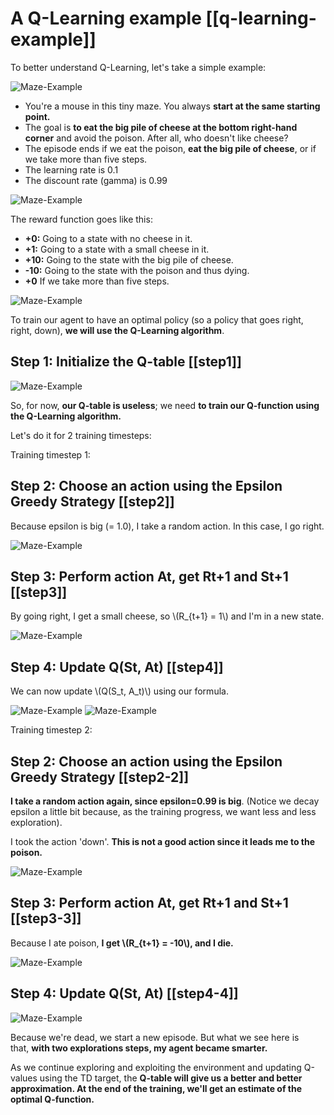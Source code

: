 # A Q-Learning example [[q-learning-example]]

To better understand Q-Learning, let's take a simple example:

<img src="https://huggingface.co/datasets/huggingface-deep-rl-course/course-images/resolve/main/en/unit3/Maze-Example-2.jpg" alt="Maze-Example"/>

- You're a mouse in this tiny maze. You always **start at the same starting point.**
- The goal is **to eat the big pile of cheese at the bottom right-hand corner** and avoid the poison. After all, who doesn't like cheese?
- The episode ends if we eat the poison, **eat the big pile of cheese**, or if we take more than five steps.
- The learning rate is 0.1
- The discount rate (gamma) is 0.99

<img src="https://huggingface.co/datasets/huggingface-deep-rl-course/course-images/resolve/main/en/unit3/q-ex-1.jpg" alt="Maze-Example"/>


The reward function goes like this:

- **+0:** Going to a state with no cheese in it.
- **+1:** Going to a state with a small cheese in it.
- **+10:** Going to the state with the big pile of cheese.
- **-10:** Going to the state with the poison and thus dying.
- **+0** If we take more than five steps.

<img src="https://huggingface.co/datasets/huggingface-deep-rl-course/course-images/resolve/main/en/unit3/q-ex-2.jpg" alt="Maze-Example"/>

To train our agent to have an optimal policy (so a policy that goes right, right, down), **we will use the Q-Learning algorithm**.

## Step 1: Initialize the Q-table [[step1]]

<img src="https://huggingface.co/datasets/huggingface-deep-rl-course/course-images/resolve/main/en/unit3/Example-1.jpg" alt="Maze-Example"/>

So, for now, **our Q-table is useless**; we need **to train our Q-function using the Q-Learning algorithm.**

Let's do it for 2 training timesteps:

Training timestep 1:

## Step 2: Choose an action using the Epsilon Greedy Strategy [[step2]]

Because epsilon is big (= 1.0), I take a random action. In this case, I go right.

<img src="https://huggingface.co/datasets/huggingface-deep-rl-course/course-images/resolve/main/en/unit3/q-ex-3.jpg" alt="Maze-Example"/>


## Step 3: Perform action At, get Rt+1 and St+1 [[step3]]

By going right, I get a small cheese, so \\(R_{t+1} = 1\\) and I'm in a new state.


<img src="https://huggingface.co/datasets/huggingface-deep-rl-course/course-images/resolve/main/en/unit3/q-ex-4.jpg" alt="Maze-Example"/>


## Step 4: Update Q(St, At) [[step4]]

We can now update \\(Q(S_t, A_t)\\) using our formula.

<img src="https://huggingface.co/datasets/huggingface-deep-rl-course/course-images/resolve/main/en/unit3/q-ex-5.jpg" alt="Maze-Example"/>
<img src="https://huggingface.co/datasets/huggingface-deep-rl-course/course-images/resolve/main/en/unit3/Example-4.jpg" alt="Maze-Example"/>

Training timestep 2:

## Step 2: Choose an action using the Epsilon Greedy Strategy [[step2-2]]

**I take a random action again, since epsilon=0.99 is big**. (Notice we decay epsilon a little bit because, as the training progress, we want less and less exploration).

I took the action 'down'. **This is not a good action since it leads me to the poison.**

<img src="https://huggingface.co/datasets/huggingface-deep-rl-course/course-images/resolve/main/en/unit3/q-ex-6.jpg" alt="Maze-Example"/>


## Step 3: Perform action At, get Rt+1 and St+1 [[step3-3]]

Because I ate poison, **I get \\(R_{t+1} = -10\\), and I die.**

<img src="https://huggingface.co/datasets/huggingface-deep-rl-course/course-images/resolve/main/en/unit3/q-ex-7.jpg" alt="Maze-Example"/>

## Step 4: Update Q(St, At) [[step4-4]]

<img src="https://huggingface.co/datasets/huggingface-deep-rl-course/course-images/resolve/main/en/unit3/q-ex-8.jpg" alt="Maze-Example"/>

Because we're dead, we start a new episode. But what we see here is that, **with two explorations steps, my agent became smarter.**

As we continue exploring and exploiting the environment and updating Q-values using the TD target, the **Q-table will give us a better and better approximation. At the end of the training, we'll get an estimate of the optimal Q-function.**
